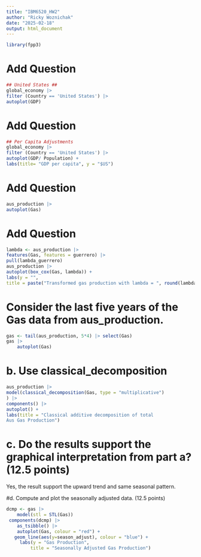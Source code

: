 ```yaml
---
title: "IBM6520_HW2"
author: "Ricky Woznichak"
date: "2025-02-18"
output: html_document
---
```

```r
library(fpp3)
```

# Add Question
```r
## United States ##
global_economy |>
filter (Country == 'United States') |>
autoplot(GDP)
```

# Add Question
```r
## Per Capita Adjustments
global_economy |>
filter (Country == 'United States') |>
autoplot(GDP/ Population) +
labs(title= "GDP per capita", y = "$US")

```

# Add Question
```r
aus_production |>
autoplot(Gas)
```

# Add Question
```r
lambda <- aus_production |>
features(Gas, features = guerrero) |>
pull(lambda_guerrero)
aus_production |>
autoplot(box_cox(Gas, lambda)) +
labs(y = "",
title = paste("Transformed gas production with lambda = ", round(lambda,2)))
```

# Consider the last five years of the Gas data from aus_production.
```r
gas <- tail(aus_production, 5*4) |> select(Gas)
gas |>
    autoplot(Gas)
```
# b. Use classical_decomposition 

```r
aus_production |>
model(classical_decomposition(Gas, type = "multiplicative")
) |>
components() |>
autoplot() +
labs(title = "Classical additive decomposition of total
Aus Gas Production")
```

# c. Do the results support the graphical interpretation from part a?  (12.5 points)
Yes, the result support the upward trend and same seasonal pattern.

#d. Compute and plot the seasonally adjusted data.  (12.5 points)
```r
dcmp <- gas |>
    model(stl = STL(Gas))
 components(dcmp) |>
    as_tsibble() |>
    autoplot(Gas, colour = "red") +
   geom_line(aes(y=season_adjust), colour = "blue") +
     labs(y = "Gas Production",
         title = "Seasonally Adjusted Gas Production")
```

